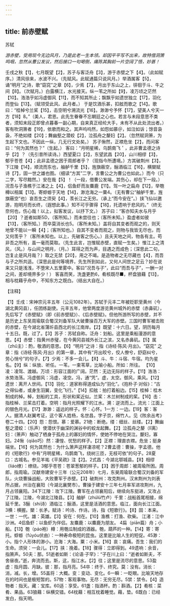```yaml
---
---
---
```

title: 前赤壁赋
---



苏轼

*游赤壁，受用现今无边风月，乃是此老一生本领。却因平平写不出来，故特借洞箫鸣咽，忽然从曹公发议，然后接口一句喝倒，痛陈其胸前一片空阔了悟，妙甚！*

壬戌之秋【1】，七月既望【2】，苏子与客泛舟【3】，游于赤壁之下【4】。（此如赋序。）清风徐来，水波不兴。（先赋风。此赋通篇只说风月。）举酒属客【5】，诵“明月”之诗，歌“窈窕”之章【6】，少焉【7】，月出于东山之上，徘徊于斗、牛之间【8】。（次赋月。）白露横江，水光接天。纵一苇之所如【9】，凌万顷之茫然【10】。浩浩乎如冯虚御风【11】，而不知其所止；飘飘乎如遗世独立【17】，羽化而登仙【13】。（赋领受此风、此月者。）
于是饮酒乐甚，扣舷而歌之【14】。歌曰：“桂棹兮兰桨【15】，击空明兮溯流光【16】。渺渺兮予怀【17】，望美人兮天一方【18】8。”（美人，君恩。此先生眷眷不忘朝廷之心也。若言与未段意思不类者，须知末段正即曾点暮春一副心期，自来真正经纶大手，未有不从此处流出者。）客有吹洞箫者【19】，依歌而和之。其声呜呜然，如怨如慕＠，如泣如诉；馀音袅袅，不绝如缕【20】；舞幽壑之潜蛟【2】，泣孤舟之嫠妇【2】。（忽然赋洞箫，为生起下文也。不因此一纵，几无行文处矣。）
苏子愀然，正襟危坐【2】，而问客曰：“何为其然也？”（生起。）
客曰：“月明星稀，乌鹊南飞＇，此非曹孟德之诗乎【2】？（先引昔所读诗。）西望夏口【2】，东望武昌【20】，山川相缪【3】，郁乎苍苍【4】；此非孟德之困于周郎者乎？（现指今所遭境。）方其破荆州【3】，下江陵【14】，顺流而东也，舳舻千里【5】，旌旗蔽空，酾酒临江【16】，横槊赋诗【7】，固一世之雄也图。（细读“方其”二字，言曹公之为曹公也如此。）而今（只二字，写尽黯然。）安在哉【5】！（一段，借曹公发端。其伤心，却在下一段。）况吾与子渔樵于江渚之上【4】，侣鱼虾而友麋鹿【11】。驾一叶之扁舟【12】，举匏樽以相属【13】。寄蜉蝣于天地【14】，渺沧海之一粟4。（无有曹公“舳舻千里，旌旗蔽空”也）哀吾生之须臾【4】，羡长江之无穷。（承上“而今安在”。）挟飞仙以邀游，抱明月而长终，（遐想此事。）知不可乎骤得【18】，托遗响于悲风的。”（终无奈何也，伤心哉！以上，拟客发议，以抒下文。）
苏子曰：“客亦知夫水与月乎【20】？逝者如斯5D，（客所知。）而未尝往也；（客所未知。）盈虚者如彼【13】，（客所知。）而卒莫消长也5。（客所未知。）盖将自其变者而观之的，则天地曾不能以一瞬【4】；（客所知也。）自其不变者而观之，则物与我皆无尽也，而又何羡乎？（客所未知也。以上，先破客之伤心。）且夫天地之间，物各有主。苟非吾之所有，虽一毫而莫取。（先生此言，岂惟赋赤壁，直赋一生矣。）惟江上之清风，（风。）与山间之明月，（月。）耳得之而为声，目遇之而成色；（深思此二句，岂复止是风月哉？）取之无禁【20】，用之不竭。是造物者之无尽藏也【4】，而吾与子之所共适。（深思此是何等境界，先生所到如此，又何人间世之足云？妙在说来又只是浅浅，不堕宋人五里雾中。客曰“况吾与子”，此曰“而吾与子”，一酬一对之间，差却境界多少！）
客喜而笑，洗盏更酌6，肴核既尽■，杯盘狼藉【13】，相与枕藉乎舟中，不知东方之既白。（结出大自在。）

【注释】

【1】壬戌：宋神宗元丰五年（公元1082年）。苏轼于元丰二年被贬职至黄州（今湖北黄冈县），任团练副使。元丰五年，他曾两度游览黄州城外的赤壁（赤鼻矶），先后写了《赤壁赋》（即《前赤壁赋》）、《后赤壁赋》。但他所游所写的赤壁，并不是历史上东吴周瑜联合蜀汉刘备军队大破曹操百万大军的赤壁。三国时曹军被击败的赤壁，在今湖北省蒲圻县西北的长江南岸。【2】既望：十六日。望，阴历每月十五日。既，过了。【3】苏子：苏轼自称。泛舟：划船。这里是乘船漫游的意思。【4】赤壁：指黄州赤璧，在今黄冈县城外长江之滨，又名赤鼻矶。【5】属（zhǔ主）：酌，敬酒的意思。【6】“明月”之诗：指《诗经·陈风·月出》。“窈窕”
之章：指《诗经·陈风·月出》的第一章，其中有“月出皎兮，佼人僚兮，舒窈纠兮，劳心悄兮”的句子。【7】少焉：不多一会儿。【8】斗、牛：斗宿、牛宿。均为星名。【9】纵：纵放、听任。一苇，一束苇草，比喻小船。所如：所往。
【10】凌：凌驾、渡越。万顷：形容江面的广阔。茫然：无边无际的样子。【11】浩浩：水势浩荡。冯虚御风：冯虚，凌空。冯，通“凭”。虚，太空。御风，乘风。【12】遗世：离开人世间。【13】羽化：道家称得道成仙为“羽化”。《抱朴子·对俗》：“古之得仙者，或身生羽翼，变化飞行。”【14】扣舷：拍打着船边。【15】桂棹：桂木制成的棹。棹，划船的工具，形状和桨近似。兰桨：木兰树制成的桨。【16】击：指桂棹、兰桨击打着。空明：指月光照耀下的江水。溯：逆流而上。流光：江面上的银色月光。【17】渺渺：遥远的样子。怀：心怀。1一方：一边。【19】客：客人。据清人赵翼考证，这个客人姓杨，名世昌，字子京，绵竹人。见《陔余丛考》卷二十四。【20】怨：怨恨。慕：爱慕。21绝：断绝。缕：细丝、丝缕。【2】舞幽壑之潜蛟：（乐声）使潜伏于幽深的渊谷中的蛟龙起舞。【2】泣孤舟之嫠（Iǐ离）妇：（箫声）触动了栖身于孤舟上的寡妇的情怀，使她不停地在哭泣。嫠妇，寡妇。24愀（qiǎo巧）然：凄惶、忧愁的样子。【2】正襟：理直衣襟。危坐；挺身端坐。【16】何为其然也：为什么箫声这样凄凉呢？2曹孟德：曹操，字孟德。他的《短歌行》中有“月明星稀，乌鹊南飞，绕树三匝，无枝可依”的句子。28夏口：古城名。参见羊祐《平吴疏》注【2】。2式昌：今湖北鄂城县。【8】相缪（liáo缭）：缭绕。3郁乎苍苍：苍翠葱郁的样子。【3】困于周郎：被周瑜所困。周郎，指周瑜。汉献帝建安十三年（公元208年）七月，东昊周瑜联合蜀汉刘备的军队，火烧曹操战船，大败曹军于赤壁。【3】破荆州：攻克荆州。汉末荆州为刘表所占据，州治在襄阳（今湖北襄樊市）。曹操于建安十三年七月率军进攻荆州，九月占领襄阳。34下江陵：攻下江陵。曹军在占领襄阳后，继续向东挺进，又攻占了江陵。江陵，今湖北江陵县。【3】舳舻（zhúlú竹卢）千里：战船首尾相接，绵延千里。3酾（shí诗）酒临江：酾酒，这里是活酒的意思。临江，面向长江江面。3横：横握。槊：长矛。赋诗：吟诗、作诗。诗，指《短歌行》。【8】固：本来。一世：一代。雄：英雄。【3】安在：何在。【10】渔樵：打渔、砍柴。
江渚：江中沙洲。4侣鱼虾：以鱼虾为伴侣。友麋鹿：以麋鹿为朋友。
4扁（piān篇）舟；小船。【13】匏（páo袍）樽：用匏瓜制成的酒器。匏，葫芦的一种。【14】寄：寄托。蜉蝣（fúyóu伏由）：一种寿命极短的昆虫。这里是比喻人生的短促。45渺：小。指个人形体的渺小。沧海：大海。粟：小米。【16】哀：哀痛。吾生：我们的生命。须臾：一会儿。【17】挟：挽着。【18】骤得：立即得到。49遗响：余音，指箫声。50夫：那。51逝者如斯：《论语·子罕》：“子在川上曰：“逝者如斯夫，不舍昼夜。”逝，奔流而去。斯，这，指江水。【2】往；这里是流尽的意思。53盈虚：指月圆、月缺。彼：那，指月亮。54卒：终于、终究。莫：没有。消长：消，减。长，增。55盖将：大概。变：变动、变化。6一瞬：一眨眼。比喻天地存在的时间也是极短暂的。57物：客观事物。无尽：无穷无尽。5禁：禁令。【4】造物者：指天。藏：宝库。60适：享受。61盏：指酒杯。酌：斟酒。【2】肴核：菜肴、果品。63狼藉：纵横交错。64枕藉：相互枕着睡觉。藉，垫。6既白：已经发白，指天明。